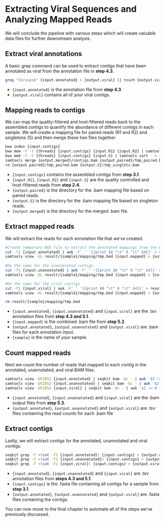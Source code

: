 # Extracting Viral Sequences and Analyzing Mapped Reads

We will conclude the pipeline with various steps which will create valuable data files for further downstream analysis.

## Extract viral annotations

A basic grep command can be used to extract contigs that have been annotated as viral from the annotation file in **step 4.3**.

``` bash
grep "Viruses$" {input.annotated} > {output.viral} || touch {output.viral}
```

-   `{input.annotated}` is the annotation file from **step 4.3**.
-   `{output.viral}` contains all of your viral contigs.

## Mapping reads to contigs

We can map the quality-filtered and host-filtered reads back to the assembled contigs to quantify the abundance of different contigs in each sample. We will create a mapping file for paired reads (R1 and R2) and singletons (S) and then merge these two files together.

``` bash
bwa index {input.contigs}
bwa mem -Y -t {threads} {input.contigs} {input.R1} {input.R2} | samtools sort - > {output.paired}/tmp_paired.bam
bwa mem -Y -t {threads} {input.contigs} {input.S} | samtools sort - > {output.S}/tmp_singlets.bam
samtools merge {output.merged}/contigs.bam {output.paired}/tmp_paired.bam {output.S}/tmp_singlets.bam
rm {output.paired}/tmp_paired.bam {output.S}/tmp_singlets.bam
```

-   `{input.contigs}` contains the assembled contigs from **step 3.1**.
-   `{input.R1}`, `{input.R2}` and `{input.S}` are the quality controlled and host-filtered reads from **step 2.4**.
-   `{output.paired}` is the directory for the .bam mapping file based on paired reads.
-   `{output.S}` is the directory for the .bam mapping file based on singleton reads.
-   `{output.merged}` is the directory for the merged .bam file. 


## Extract mapped reads

We will extract the reads for each annotation file that we've created.

``` bash
#Create temporary BED file to extract the annotated mappings from the BAM of all mappings
cut -f1 {input.annotated} | awk -F'_' '{{print $0 "\t" 0 "\t" $4}}' > result/{sample}/mapping/tmp.bed
samtools view -bL result/{sample}/mapping/tmp.bed {input.mapped} > {output.annotated}
      
#Do the same for the unannotated contigs
cut -f1 {input.unannotated} | awk -F'_' '{{print $0 "\t" 0 "\t" $4}}' > result/{sample}/mapping/tmp.bed
samtools view -bL result/{sample}/mapping/tmp.bed {input.mapped} > {output.unannotated}

#Do the same for the viral contigs
cut -f1 {input.viral} | awk -F'_' '{{print $0 "\t" 0 "\t" $4}}' > result/{sample}/mapping/tmp.bed
samtools view -bL result/{sample}/mapping/tmp.bed {input.mapped} > {output.viral}

rm result/{sample}/mapping/tmp.bed
```

-   `{input.annotated}`, `{input.unannotated}` and `{input.viral}` are the .tsv annotation files from **step 4.3 and 5.1**.
-   `{input.mapped}` is the combined .bam file from **step 5.2**.
-   `{output.annotated}`, `{output.unannotated}` and `{output.viral}` are .bam files for each annotation input.
-   `{sample}` is the name of your sample.

## Count mapped reads

Next we count the number of reads that mapped to each contig in the annotated, unannotated, and viral BAM files.

``` bash
samtools view -bF2052 {input.annotated} | seqkit bam -Qc - | awk '$2 != 0 {{print}}' > {output.annotated}
samtools view -bF2052 {input.unannotated} | seqkit bam -Qc - | awk '$2 != 0 {{print}}' > {output.unannotated}
samtools view -bF2052 {input.viral} | seqkit bam -Qc - | awk '$2 != 0 {{print}}' > {output.viral}
```

-   `{input.annotated}`, `{input.unannotated}` and `{input.viral}` are the .bam output files from **step 5.3**.
-   `{output.annotated}`, `{output.unannotated}` and `{output.viral}` are .tsv files containing the read counts for each .bam file

## Extract contigs

Lastly, we will extract contigs for the annotated, unannotated and viral contigs. 

``` bash
seqkit grep -f <(cut -f1 {input.annotated}) {input.contigs} > {output.annotated}
seqkit grep -f <(cut -f1 {input.unannotated}) {input.contigs} > {output.unannotated}
seqkit grep -f <(cut -f1 {input.viral}) {input.contigs} > {output.viral}
```

-   `{input.annotated}`, `{input.unannotated}` and `{input.viral}` are .tsv annotation files from **steps 4.3 and 5.1**.
-   `{input.contigs}` is the .fasta file containing all contigs for a sample from **step 3.1**.
-   `{output.annotated}`, `{output.unannotated}` and `{output.viral}` are .fasta files containing the contigs.

::: {.callout-note}
You can now move to the final chapter to automate all of the steps we've previously discussed. 
:::
